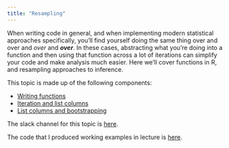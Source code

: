 ```yaml
---
title: "Resampling"
---
```


When writing code in general, and when implementing modern statistical approaches specifically, you'll find yourself doing the same thing over and over and _over_ and **_over_**. In these cases, abstracting what you're doing into a function and then using that function across a lot of iterations can simplify your code and make analysis much easier. Here we'll cover functions in R, and resampling approaches to inference.

This topic is made up of the following components:

* [Writing functions](writing_functions.html)
* [Iteration and list columns](iteration_and_listcols.html)
* [List columns and bootstrapping](simulation_and_bootstrapping.html)

The slack channel for this topic is [here](https://p8105-fall2018.slack.com/messages/CCAAE7XDW).

The code that I produced working examples in lecture is [here]().